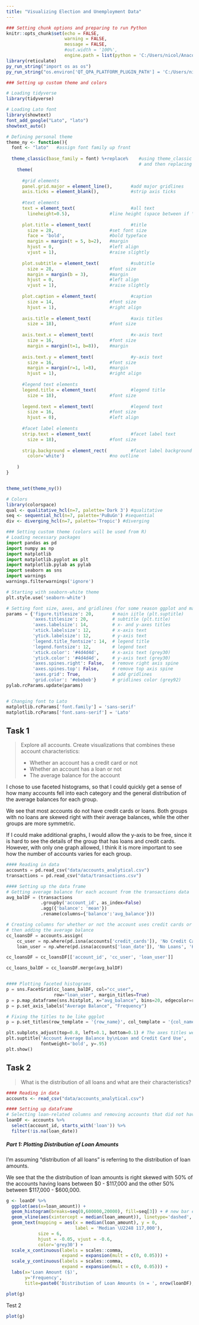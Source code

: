 ```yaml
---
title: "Visualizing Election and Unemployment Data"
---
```


```r
### Setting chunk options and preparing to run Python
knitr::opts_chunk$set(echo = FALSE,
                      warning = FALSE,
                      message = FALSE,
                      #out.width = '100%',
                      engine.path = list(python = 'C:/Users/nicol/Anaconda3/python.exe'))
library(reticulate)
py_run_string("import os as os")
py_run_string("os.environ['QT_QPA_PLATFORM_PLUGIN_PATH'] = 'C:/Users/nicol/anaconda3/Library/plugins/platforms'")
```


```r
### Setting up custom theme and colors

# Loading tidyverse
library(tidyverse)

# Loading Lato font
library(showtext)
font_add_google("Lato", "lato")
showtext_auto()

# Defining personal theme
theme_ny <- function(){ 
  font <- "lato"   #assign font family up front
  
  theme_classic(base_family = font) %+replace%    #using theme_classic as a base 
                                                  # and then replacing elements I want to change
    theme(
      
      #grid elements
      panel.grid.major = element_line(),       #add major gridlines
      axis.ticks = element_blank(),            #strip axis ticks
      
      #text elements
      text = element_text(                     #all text
        lineheight=0.5),               #line height (space between if \n is used)
      
      plot.title = element_text(               #title
        size = 28,                     #set font size
        face = 'bold',                 #bold typeface
        margin = margin(t = 5, b=2),   #margin
        hjust = 0,                     #left align
        vjust = 1),                    #raise slightly
      
      plot.subtitle = element_text(            #subtitle
        size = 28,                     #font size
        margin = margin(b = 3),        #margin
        hjust = 0,                     #left align
        vjust = 1),                    #raise slightly
      
      plot.caption = element_text(             #caption
        size = 14,                     #font size
        hjust = 1),                    #right align
      
      axis.title = element_text(               #axis titles
        size = 18),                    #font size
      
      axis.text.x = element_text(              #x-axis text
        size = 16,                     #font size
        margin = margin(t=1, b=8)),    #margin
      
      axis.text.y = element_text(              #y-axis text
        size = 16,                     #font size
        margin = margin(r=1, l=8),     #margin
        hjust = 1),                    #right align
      
      #legend text elements
      legend.title = element_text(             #legend title
        size = 18),                    #font size
      
      legend.text = element_text(              #legend text
        size = 16,                     #font size
        hjust = 0),                    #left align
      
      #facet label elements
      strip.text = element_text(               #facet label text
        size = 18),                    #font size
      
      strip.background = element_rect(         #facet label background
        color='white')                 #no outline
      
    )
}


theme_set(theme_ny())

# Colors
library(colorspace)
qual <- qualitative_hcl(n=7, palette='Dark 3') #qualitative
seq <- sequential_hcl(n=7, palette='PuBuGn') #sequential
div <- diverging_hcl(n=7, palette='Tropic') #diverging
```


```python
### Setting custom theme (colors will be used from R)
# Loading necessary packages
import pandas as pd
import numpy as np
import matplotlib
import matplotlib.pyplot as plt
import matplotlib.pylab as pylab
import seaborn as sns
import warnings
warnings.filterwarnings('ignore')

# Starting with seaborn-white theme
plt.style.use('seaborn-white')

# Setting font size, axes, and gridlines (for some reason ggplot and matplotlib do not actually align??)
params = {'figure.titlesize': 20,       # main iitle (plt.suptitle)
          'axes.titlesize': 20,         # subtitle (plt.title)
          'axes.labelsize': 14,         # x- and y-axes titles
          'xtick.labelsize': 12,        # x-axis text 
          'ytick.labelsize': 12,        # y-axis text
          'legend.title_fontsize': 14,  # legend title
          'legend.fontsize': 12,        # legend text
          'xtick.color': '#4d4d4d',     # x-axis text (grey30)
          'ytick.color': '#4d4d4d',     # y-axis text (grey30)
          'axes.spines.right': False,   # remove right axis spine
          'axes.spines.top': False,     # remove top axis spine
          'axes.grid': True,            # add gridlines
          'grid.color': '#ebebeb'}      # gridlines color (grey92)
pylab.rcParams.update(params)


# Changing font to Lato
matplotlib.rcParams['font.family'] = 'sans-serif'
matplotlib.rcParams['font.sans-serif'] = 'Lato'
```


## Task 1
>Explore all accounts. Create visualizations that combines these account characteristics:
>
>- Whether an account has a credit card or not
>- Whether an account has a loan or not
>- The average balance for the account

I chose to use faceted histograms, so that I could quickly get a sense of how many accounts fell into each category and the general distribution of the average balances for each group.

We see that most accounts do not have credit cards or loans. Both groups with no loans are skewed right with their average balances, while the other groups are more symmetric. 

If I could make additional graphs, I would allow the y-axis to be free, since it is hard to see the details of the group that has loans and credit cards. However, with only one graph allowed, I think it is more important to see how the number of accounts varies for each group.

```python
#### Reading in data
accounts = pd.read_csv("data/accounts_analytical.csv")
transactions = pd.read_csv("data/transactions.csv")

#### Setting up the data frame
# Getting average balance for each account from the transactions data
avg_balDF = (transactions
             .groupby('account_id', as_index=False)
             .agg({'balance': 'mean'})
             .rename(columns={'balance':'avg_balance'}))

# Creating columns for whether or not the account uses credit cards or loans,
# then adding the average balance
cc_loansDF = accounts.assign(
    cc_user = np.where(pd.isna(accounts['credit_cards']), 'No Credit Cards', 'Has Credit Card(s)'),
    loan_user = np.where(pd.isna(accounts['loan_date']), 'No Loans', 'Has Loan(s)'))

cc_loansDF = cc_loansDF[['account_id', 'cc_user', 'loan_user']]

cc_loans_balDF = cc_loansDF.merge(avg_balDF)


#### Plotting faceted histograms
p = sns.FacetGrid(cc_loans_balDF, col="cc_user",
                  row="loan_user", margin_titles=True)
p = p.map_dataframe(sns.histplot, x="avg_balance", bins=20, edgecolor=r.seq[2], color=r.seq[2], alpha=1)
p = p.set_axis_labels("Average Balance", "Frequency")

# Fixing the titles to be like ggplot
p = p.set_titles(row_template = '{row_name}', col_template = '{col_name}')

plt.subplots_adjust(top=0.8, left=0.1, bottom=0.1) # The axes titles were getting cut off without this
plt.suptitle('Account Average Balance by\nLoan and Credit Card Use', 
             fontweight='bold', y=.95)
plt.show()
```



## Task 2
>What is the distribution of all loans and what are their characteristics?

```r
#### Reading in data
accounts <- read_csv("data/accounts_analytical.csv")

#### Setting up dataframe
# Selecting loan-related columns and removing accounts that did not have loans
loanDF <- accounts %>% 
  select(account_id, starts_with('loan')) %>% 
  filter(!is.na(loan_date))
```


##### Part 1: Plotting Distribution of Loan Amounts
I'm assuming "distribution of all loans" is referring to the distribution of loan amounts.

We see that the the distribution of loan amounts is right skewed with 50% of the accounts having loans between \$0 - \$117,000 and the other 50% between \$117,000 - \$600,000.

```r
g <- loanDF %>% 
  ggplot(aes(x=loan_amount)) +
  geom_histogram(breaks=seq(0,600000,20000), fill=seq[3]) + # new bar every $20,000
  geom_vline(aes(xintercept = median(loan_amount)), linetype='dashed', col='grey30', size=0.5) +
  geom_text(mapping = aes(x = median(loan_amount), y = 0,
                          label = 'Median \U2248 117,000'),
            size = 6,
            hjust = -0.05, vjust = -0.6,
            color='grey30') +
  scale_x_continuous(labels = scales::comma,
                     expand = expansion(mult = c(0, 0.05))) +
  scale_y_continuous(labels = scales::comma,
                     expand = expansion(mult = c(0, 0.05))) +
  labs(x='Loan Amount ($)',
       y='Frequency',
       title=paste0('Distribution of Loan Amounts (n = ', nrow(loanDF), ')'))

plot(g)
```

Test 2

```r
plot(g)
```
